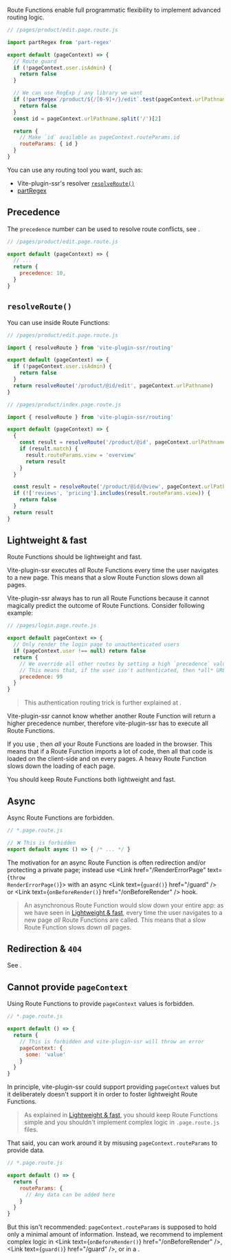
Route Functions enable full programmatic flexibility to implement advanced routing logic.

```js
// /pages/product/edit.page.route.js

import partRegex from 'part-regex'

export default (pageContext) => {
  // Route guard
  if (!pageContext.user.isAdmin) {
    return false
  }

  // We can use RegExp / any library we want
  if (!partRegex`/product/${/[0-9]+/}/edit`.test(pageContext.urlPathname)) {
    return false
  }
  const id = pageContext.urlPathname.split('/')[2]

  return {
    // Make `id` available as pageContext.routeParams.id
    routeParams: { id }
  }
}
```

You can use any routing tool you want, such as:
 - Vite-plugin-ssr's <Link text="Route String" href="/route-string" /> resolver [`resolveRoute()`](#resolveroute)
 - [partRegex](https://github.com/brillout/part-regex)


## Precedence

The `precedence` number can be used to resolve route conflicts, see <Link href="/routing-precedence" />.

```js
// /pages/product/edit.page.route.js

export default (pageContext) => {
  // ...
  return {
    precedence: 10,
  }
}
```

## `resolveRoute()`

You can use <Link text="Route Strings" href="/route-string" /> inside Route Functions:

```js
// /pages/product/edit.page.route.js

import { resolveRoute } from 'vite-plugin-ssr/routing'

export default (pageContext) => {
  if (!pageContext.user.isAdmin) {
    return false
  }
  return resolveRoute('/product/@id/edit', pageContext.urlPathname)
}
```

```js
// /pages/product/index.page.route.js

import { resolveRoute } from 'vite-plugin-ssr/routing'

export default (pageContext) => {
  {
    const result = resolveRoute('/product/@id', pageContext.urlPathname)
    if (result.match) {
      result.routeParams.view = 'overview'
      return result
    }
  }

  const result = resolveRoute('/product/@id/@view', pageContext.urlPathname)
  if (!['reviews', 'pricing'].includes(result.routeParams.view)) {
    return false
  }
  return result
}
```


## Lightweight & fast

Route Functions should be lightweight and fast.

Vite-plugin-ssr executes *all* Route Functions every time the user navigates to a new page. This means that a slow Route Function slows down all pages.

Vite-plugin-ssr always has to run all Route Functions because it cannot magically predict the outcome of Route Functions. Consider following example:

```js
// /pages/login.page.route.js

export default pageContext => {
  // Only render the login page to unauthenticated users
  if (pageContext.user !== null) return false
  return {
    // We override all other routes by setting a high `precedence` value of `99`.
    // This means that, if the user isn't authenticated, then *all* URLs render the login page.
    precedence: 99
  }
}
```

> This authentication routing trick is further explained at <Link href="/page-redirection#authentication" />.

Vite-plugin-ssr cannot know whether another Route Function will return a higher precedence number, therefore vite-plugin-ssr has to execute all Route Functions.

If you use <Link text="Client Routing" href="/client-routing" />, then *all* your Route Functions are loaded in the browser. This means that if a Route Function imports a lot of code, then all that code is loaded on the client-side and on every pages. A heavy Route Function slows down the loading of each page.

You should keep Route Functions both lightweight and fast.


## Async

Async Route Functions are forbidden.

```js
// *.page.route.js

// ❌ This is forbidden
export default async () => { /* ... */ }
```

The motivation for an async Route Function is often redirection and/or protecting a private page; instead use <Link href="/RenderErrorPage" text={<code>throw RenderErrorPage()</code>}></Link> with an async <Link text={<code>guard()</code>} href="/guard" /> or <Link text={<code>onBeforeRender()</code>} href="/onBeforeRender" /> hook.

> An asynchronous Route Function would slow down your entire app: as we have seen in [Lightweight & fast](#lightweight-fast), every time the user navigates to a new page *all* Route Functions are called. This means that a slow Route Function slows down *all* pages.


## Redirection & `404`

See <Link href="/RenderErrorPage" />.


## Cannot provide `pageContext`

Using Route Functions to provide `pageContext` values is forbidden.

```js
// *.page.route.js

export default () => {
  return {
    // This is forbidden and vite-plugin-ssr will throw an error
    pageContext: {
      some: 'value'
    }
  }
}
```

In principle, vite-plugin-ssr could support providing `pageContext` values but it deliberately doesn't support it in order to foster lightweight Route Functions.

> As explained in [Lightweight & fast](#lightweight-fast), you should keep Route Functions simple and you shouldn't implement complex logic in `.page.route.js` files.

That said, you can work around it by misusing `pageContext.routeParams` to provide data.

```js
// *.page.route.js

export default () => {
  return {
    routeParams: {
      // Any data can be added here
    }
  }
}
```

But this isn't recommended: `pageContext.routeParams` is supposed to hold only a minimal amount of information. Instead, we recommend to implement complex logic in <Link text={<code>onBeforeRender()</code>} href="/onBeforeRender" />, <Link text={<code>guard()</code>} href="/guard" />, or in a <Link text="custom hook" href="/exports" />.

